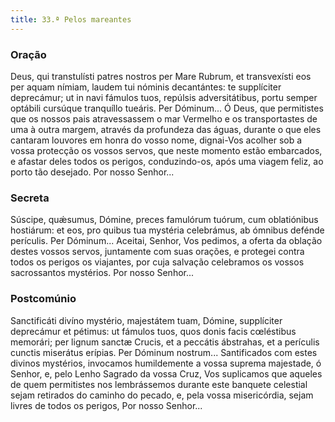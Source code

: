 ```yaml
---
title: 33.ª Pelos mareantes
---
```


### Oração

<div class="side-by-side not-content">
  <span>
    Deus, qui transtulísti patres nostros per Mare Rubrum, et transvexísti eos
    per aquam nímiam, laudem tui nóminis decantántes: te supplíciter deprecámur;
    ut in navi fámulos tuos, repúlsis adversitátibus, portu semper optábili
    cursúque tranquíllo tueáris. Per Dóminum...
  </span>
  <span>
    Ó Deus, que permitistes que os nossos pais atravessassem o mar Vermelho e os
    transportastes de uma à outra margem, através da profundeza das águas,
    durante o que eles cantaram louvores em honra do vosso nome, dignai-Vos
    acolher sob a vossa protecção os vossos servos, que neste momento estão
    embarcados, e afastar deles todos os perigos, conduzindo-os, após uma viagem
    feliz, ao porto tão desejado. Por nosso Senhor...
  </span>
</div>

### Secreta

<div class="side-by-side not-content">
  <span>
    Súscipe, quǽsumus, Dómine, preces famulórum tuórum, cum oblatiónibus
    hostiárum: et eos, pro quibus tua mystéria celebrámus, ab ómnibus defénde
    perículis. Per Dóminum...
  </span>
  <span>
    Aceitai, Senhor, Vos pedimos, a oferta da oblação destes vossos servos,
    juntamente com suas orações, e protegei contra todos os perigos os
    viajantes, por cuja salvação celebramos os vossos sacrossantos mystérios.
    Por nosso Senhor...
  </span>
</div>

### Postcomúnio

<div class="side-by-side not-content">
  <span>
    Sanctificáti divíno mystério, majestátem tuam, Dómine, supplíciter
    deprecámur et pétimus: ut fámulos tuos, quos donis facis cœléstibus
    memorári; per lignum sanctæ Crucis, et a peccátis ábstrahas, et a perículis
    cunctis miserátus erípias. Per Dóminum nostrum...
  </span>
  <span>
    Santificados com estes divinos mystérios, invocamos humildemente a vossa
    suprema majestade, ó Senhor, e, pelo Lenho Sagrado da vossa Cruz, Vos
    suplicamos que aqueles de quem permitistes nos lembrássemos durante este
    banquete celestial sejam retirados do caminho do pecado, e, pela vossa
    misericórdia, sejam livres de todos os perigos, Por nosso Senhor...
  </span>
</div>

